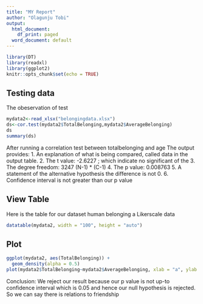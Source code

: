 ---
title: "MY Report"
author: "Olagunju Tobi"
output:
  html_document:
    df_print: paged
  word_document: default
---

```{r setup, include=FALSE}
library(DT)
library(readxl)
library(ggplot2)
knitr::opts_chunk$set(echo = TRUE)
```

## Testing data
The obeservation of test
```{r echo=FALSE}
mydata2<-read_xlsx("belongingdata.xlsx")
ds<-cor.test(mydata2$TotalBelonging,mydata2$AverageBelonging)
ds
summary(ds)
```
After running a correlation test between totalbelonging and age
The output provides:
1.	An explanation of what is being compared, called data in the output table.
2.	The t value: -2.6227 ; which indicate no significant of the
3.	The degree freedom: 3247 (N-1) * (C-1)
4.	The p value: 0.008763
5.	A statement of the alternative hypothesis the difference is not 0.
6.	Confidence interval is not greater than our p value

## View Table
Here is the table for our dataset human belonging a Likerscale data
```{r echo=FALSE}
datatable(mydata2, width = "100", height = "auto")
```

## Plot

```{r echo=FALSE}
ggplot(mydata2, aes(TotalBelonging)) +
  geom_density(alpha = 0.5)
plot(mydata2$TotalBelonging~mydata2$AverageBelonging, xlab = "a", ylab = "c")
```

Conclusion: We reject our result because our p value  is not up-to confidence interval which is 0.05 and hence our null hypothesis is rejected. So we can say there is relations to friendship